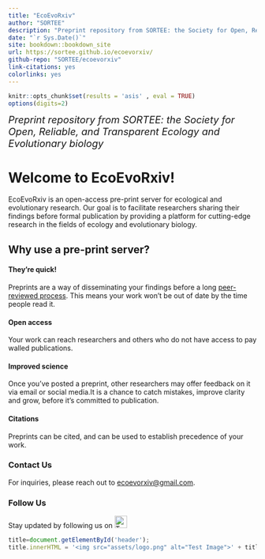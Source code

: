 ```yaml
---
title: "EcoEvoRxiv"
author: "SORTEE"
description: "Preprint repository from SORTEE: the Society for Open, Reliable, and Transparent Ecology and Evolutionary biology"
date: "`r Sys.Date()`"
site: bookdown::bookdown_site
url: https://sortee.github.io/ecoevorxiv/
github-repo: "SORTEE/ecoevorxiv"
link-citations: yes
colorlinks: yes
---
```


```r
knitr::opts_chunk$set(results = 'asis' , eval = TRUE)
options(digits=2)
```

<summary style=font-size:20px> *Preprint repository from SORTEE: the Society for Open, Reliable, and Transparent Ecology and Evolutionary biology* </summary>

# Welcome to EcoEvoRxiv!

EcoEvoRxiv is an open-access pre-print server for ecological and evolutionary research. Our goal is to facilitate researchers sharing their findings before formal publication by providing a platform for cutting-edge research in the fields of ecology and evolutionary biology.     

## Why use a pre-print server?

#### They’re quick!

Preprints are a way of disseminating your findings before a long [peer-reviewed process](https://www.nature.com/articles/530148a). This means your work won’t be out of date by the time people read it. 
  
#### Open access

Your work can reach researchers and others who do not have access to pay walled publications.    

#### Improved science

Once you’ve posted a preprint, other researchers may offer feedback on it via email or social media.It is a chance to catch mistakes, improve clarity and grow, before it’s committed to publication.   

#### Citations

Preprints can be cited, and can be used to establish precedence of your work.   


### Contact Us

For inquiries, please reach out to [ecoevorxiv@gmail.com](ecoevorxiv@gmail.com).  

### Follow Us

Stay updated by following us on [<img src="assets/twitter.png" alt="Twitter" width="25" heigh="25"/>](https://twitter.com/EcoEvoRxiv)  

```js
title=document.getElementById('header');
title.innerHTML = '<img src="assets/logo.png" alt="Test Image">' + title.innerHTML
```